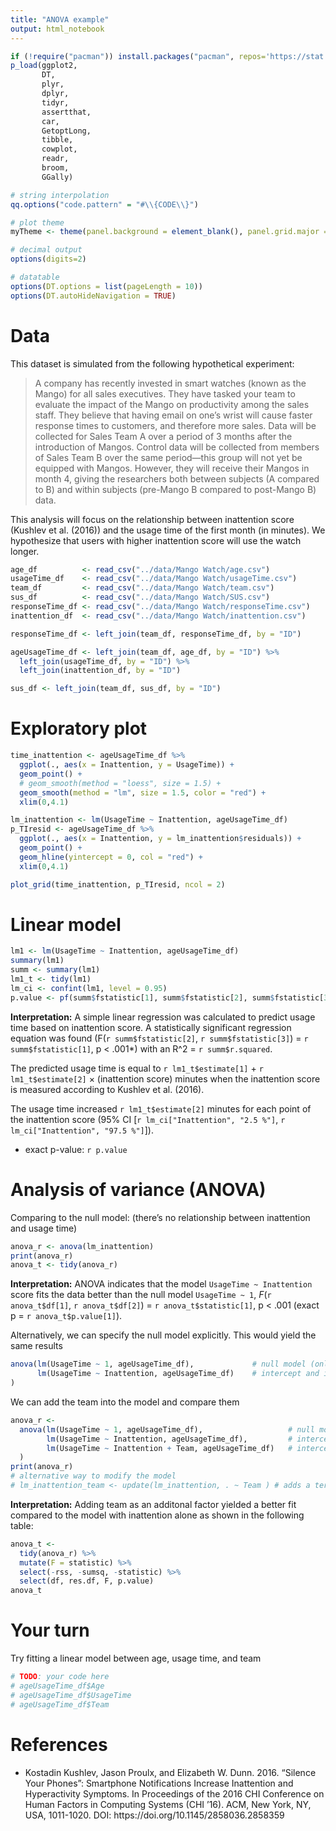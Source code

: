 ```yaml
---
title: "ANOVA example"
output: html_notebook
---
```

```r
if (!require("pacman")) install.packages("pacman", repos='https://stat.ethz.ch/CRAN/'); library(pacman)
p_load(ggplot2, 
       DT, 
       plyr,
       dplyr, 
       tidyr,
       assertthat,
       car,
       GetoptLong,
       tibble,
       cowplot,
       readr,
       broom,
       GGally)

# string interpolation
qq.options("code.pattern" = "#\\{CODE\\}") 

# plot theme
myTheme <- theme(panel.background = element_blank(), panel.grid.major = element_line(color="lightgrey", size = 0.2))

# decimal output
options(digits=2)

# datatable
options(DT.options = list(pageLength = 10))
options(DT.autoHideNavigation = TRUE)
```

# Data
This dataset is simulated from the following hypothetical experiment:

> A company has recently invested in smart watches (known as the Mango) for all sales executives. They have tasked your team to evaluate the impact of the Mango on productivity among the sales staff. They believe that having email on one’s wrist will cause faster response times to customers, and therefore more sales. 
> Data will be collected for Sales Team A over a period of 3 months after the introduction of Mangos. Control data will be collected from members of Sales Team B over the same period—this group will not yet be equipped with Mangos. However, they will receive their Mangos in month 4, giving the researchers both between subjects (A compared to B) and within subjects (pre-Mango B compared to post-Mango B) data.

This analysis will focus on the relationship between inattention score (Kushlev et al. (2016)) and the usage time of the first month (in minutes). We hypothesize that users with higher inattention score will use the watch longer.

```r
age_df          <- read_csv("../data/Mango Watch/age.csv")
usageTime_df    <- read_csv("../data/Mango Watch/usageTime.csv")
team_df         <- read_csv("../data/Mango Watch/team.csv")
sus_df          <- read_csv("../data/Mango Watch/SUS.csv")
responseTime_df <- read_csv("../data/Mango Watch/responseTime.csv")
inattention_df  <- read_csv("../data/Mango Watch/inattention.csv")

responseTime_df <- left_join(team_df, responseTime_df, by = "ID")

ageUsageTime_df <- left_join(team_df, age_df, by = "ID") %>% 
  left_join(usageTime_df, by = "ID") %>% 
  left_join(inattention_df, by = "ID")

sus_df <- left_join(team_df, sus_df, by = "ID")
```


# Exploratory plot
```r
time_inattention <- ageUsageTime_df %>% 
  ggplot(., aes(x = Inattention, y = UsageTime)) +
  geom_point() +
  # geom_smooth(method = "loess", size = 1.5) +
  geom_smooth(method = "lm", size = 1.5, color = "red") +
  xlim(0,4.1)

lm_inattention <- lm(UsageTime ~ Inattention, ageUsageTime_df)
p_TIresid <- ageUsageTime_df %>% 
  ggplot(., aes(x = Inattention, y = lm_inattention$residuals)) +
  geom_point() +
  geom_hline(yintercept = 0, col = "red") +
  xlim(0,4.1)

plot_grid(time_inattention, p_TIresid, ncol = 2)
```

# Linear model
```r
lm1 <- lm(UsageTime ~ Inattention, ageUsageTime_df)
summary(lm1)
summ <- summary(lm1)
lm1_t <- tidy(lm1)
lm_ci <- confint(lm1, level = 0.95)
p.value <- pf(summ$fstatistic[1], summ$fstatistic[2], summ$fstatistic[3], lower.tail = FALSE)
```


__Interpretation:__ A simple linear regression was calculated to predict usage time based on inattention score. A statistically significant regression equation was found (F(`r summ$fstatistic[2]`, `r summ$fstatistic[3]`) = `r summ$fstatistic[1]`, p < .001*) with an R^2 = `r summ$r.squared`.

The predicted usage time is equal to `r lm1_t$estimate[1]` + `r lm1_t$estimate[2]` × (inattention score) minutes when the inattention score is measured according to Kushlev et al. (2016).

The usage time increased `r lm1_t$estimate[2]` minutes for each point of the inattention score (95% CI [`r lm_ci["Inattention", "2.5 %"]`, `r lm_ci["Inattention", "97.5 %"]`]).

* exact p-value: `r p.value`


# Analysis of variance (ANOVA)
Comparing to the null model: (there's no relationship between inattention and usage time)
```r
anova_r <- anova(lm_inattention)
print(anova_r)
anova_t <- tidy(anova_r)
```

__Interpretation:__ ANOVA indicates that the model `UsageTime ~ Inattention` score fits the data better than the null model `UsageTime ~ 1`, *F*(`r anova_t$df[1]`, `r anova_t$df[2]`) = `r anova_t$statistic[1]`, p < .001 (exact p = `r anova_t$p.value[1]`).

Alternatively, we can specify the null model explicitly. This would yield the same results
```r
anova(lm(UsageTime ~ 1, ageUsageTime_df),             # null model (only intercept)
      lm(UsageTime ~ Inattention, ageUsageTime_df)    # intercept and inattention 
)
```


We can add the team into the model and compare them
```r
anova_r <-
  anova(lm(UsageTime ~ 1, ageUsageTime_df),                   # null model (only intercept)
        lm(UsageTime ~ Inattention, ageUsageTime_df),         # intercept and inattention 
        lm(UsageTime ~ Inattention + Team, ageUsageTime_df)   # intercept, inattention, and team
  )
print(anova_r)
# alternative way to modify the model
# lm_inattention_team <- update(lm_inattention, . ~ Team ) # adds a term to the right hand side
```

__Interpretation:__ Adding team as an additonal factor yielded a better fit compared to the model with inattention alone as shown in the following table:

```r
anova_t <- 
  tidy(anova_r) %>% 
  mutate(F = statistic) %>% 
  select(-rss, -sumsq, -statistic) %>% 
  select(df, res.df, F, p.value)
anova_t
```


# Your turn
Try fitting a linear model between age, usage time, and team
```r
# TODO: your code here
# ageUsageTime_df$Age
# ageUsageTime_df$UsageTime
# ageUsageTime_df$Team
```

  
# References

* Kostadin Kushlev, Jason Proulx, and Elizabeth W. Dunn. 2016. "Silence Your Phones": Smartphone Notifications Increase Inattention and Hyperactivity Symptoms. In Proceedings of the 2016 CHI Conference on Human Factors in Computing Systems (CHI '16). ACM, New York, NY, USA, 1011-1020. DOI: https://doi.org/10.1145/2858036.2858359
